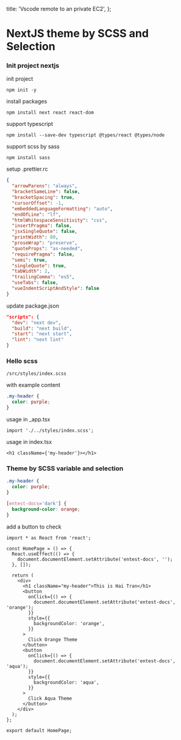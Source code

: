   title: 'Vscode remote to an private EC2',
};


# NextJS theme by SCSS and Selection

### Init project nextjs

init project

```shell
npm init -y
```

install packages

```shell
npm install next react react-dom
```

support typescript

```shell
npm install --save-dev typescript @types/react @types/node
```

support scss by sass

```shell
npm install sass
```

setup .prettier.rc

```json
{
  "arrowParens": "always",
  "bracketSameLine": false,
  "bracketSpacing": true,
  "cursorOffset": -1,
  "embeddedLanguageFormatting": "auto",
  "endOfLine": "lf",
  "htmlWhitespaceSensitivity": "css",
  "insertPragma": false,
  "jsxSingleQuote": false,
  "printWidth": 80,
  "proseWrap": "preserve",
  "quoteProps": "as-needed",
  "requirePragma": false,
  "semi": true,
  "singleQuote": true,
  "tabWidth": 2,
  "trailingComma": "es5",
  "useTabs": false,
  "vueIndentScriptAndStyle": false
}
```

update package.json

```json
"scripts": {
  "dev": "next dev",
  "build": "next build",
  "start": "next start",
  "lint": "next lint"
}

```

### Hello scss

```shell
/src/styles/index.scss
```

with example content

```scss
.my-header {
  color: purple;
}
```

usage in \_app.tsx

```tsx
import './../styles/index.scss';
```

usage in index.tsx

```tsx
<h1 className={'my-header'}></h1>
```

### Theme by SCSS variable and selection

```scss
.my-header {
  color: purple;
}

[entest-docs='dark'] {
  background-color: orange;
}
```

add a button to check

```tsx
import * as React from 'react';

const HomePage = () => {
  React.useEffect(() => {
    document.documentElement.setAttribute('entest-docs', '');
  }, []);

  return (
    <div>
      <h1 className="my-header">This is Hai Tran</h1>
      <button
        onClick={() => {
          document.documentElement.setAttribute('entest-docs', 'orange');
        }}
        style={{
          backgroundColor: 'orange',
        }}
      >
        Click Orange Theme
      </button>
      <button
        onClick={() => {
          document.documentElement.setAttribute('entest-docs', 'aqua');
        }}
        style={{
          backgroundColor: 'aqua',
        }}
      >
        Click Aqua Theme
      </button>
    </div>
  );
};

export default HomePage;
```
